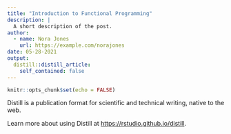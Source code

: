 ```yaml
---
title: "Introduction to Functional Programming"
description: |
  A short description of the post.
author:
  - name: Nora Jones
    url: https://example.com/norajones
date: 05-28-2021
output:
  distill::distill_article:
    self_contained: false
---
```



```r
knitr::opts_chunk$set(echo = FALSE)
```

Distill is a publication format for scientific and technical writing, native to the web.

Learn more about using Distill at <https://rstudio.github.io/distill>.


